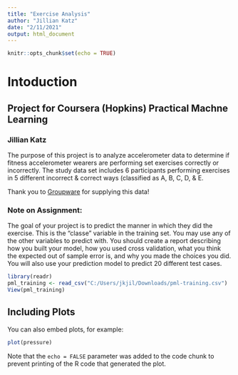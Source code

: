 ```yaml
---
title: "Exercise Analysis"
author: "Jillian Katz"
date: "2/11/2021"
output: html_document
---
```


```r
knitr::opts_chunk$set(echo = TRUE)
```

# Intoduction

## Project for Coursera (Hopkins) Practical Machne Learning

### Jillian Katz

The purpose of this project is to analyze accelerometer data to determine if fitness accelerometer wearers are performing set exercises correctly or incorrectly.  The study data set includes 6 participants performing exercises in 5 different incorrect & correct ways (classified as A, B, C, D, & E.

Thank you to [Groupware](http://groupware.les.inf.puc-rio.br/har) for supplying this data! 

### Note on Assignment:
The goal of your project is to predict the manner in which they did the exercise. This is the "classe" variable in the training set. You may use any of the other variables to predict with. You should create a report describing how you built your model, how you used cross validation, what you think the expected out of sample error is, and why you made the choices you did. You will also use your prediction model to predict 20 different test cases. 


```r
library(readr)
pml_training <- read_csv("C:/Users/jkjil/Downloads/pml-training.csv")
View(pml_training)
```

## Including Plots

You can also embed plots, for example:

```r
plot(pressure)
```

Note that the `echo = FALSE` parameter was added to the code chunk to prevent printing of the R code that generated the plot.
